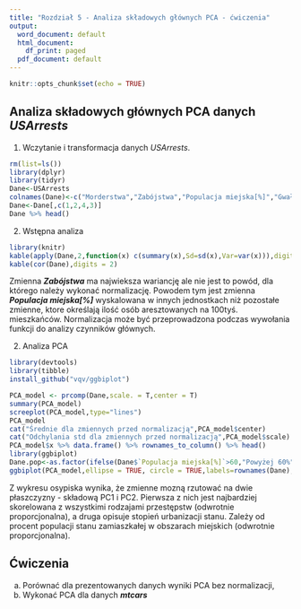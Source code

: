 ```yaml
---
title: "Rozdział 5 - Analiza składowych głównych PCA - ćwiczenia"
output:
  word_document: default
  html_document:
    df_print: paged
  pdf_document: default
---
```


```r
knitr::opts_chunk$set(echo = TRUE)
```

## Analiza składowych głównych PCA danych _USArrests_

1. Wczytanie i transformacja danych _USArrests_.

```r

rm(list=ls())
library(dplyr)
library(tidyr)
Dane<-USArrests
colnames(Dane)<-c("Morderstwa","Zabójstwa","Populacja miejska[%]","Gwałty")
Dane<-Dane[,c(1,2,4,3)]
Dane %>% head() 
```
2. Wstępna analiza
```r
library(knitr)
kable(apply(Dane,2,function(x) c(summary(x),Sd=sd(x),Var=var(x))),digits = 2)
kable(cor(Dane),digits = 2)

```

Zmienna ___Zabójstwa___ ma najwieksza wariancję ale nie jest to powód, dla którego należy wykonać normalizację. Powodem tym jest zmienna ___Populacja miejska[%]___ wyskalowana w innych jednostkach niż pozostałe zmienne, ktore określają ilość osób aresztowanych na 100tyś. mieszkańców. Normalizacja może być przeprowadzona podczas wywołania funkcji do analizy czynników głównych.

2. Analiza  PCA
```r

library(devtools)
library(tibble)
install_github("vqv/ggbiplot")

PCA_model <- prcomp(Dane,scale. = T,center = T)
summary(PCA_model)
screeplot(PCA_model,type="lines")
PCA_model
cat("Średnie dla zmiennych przed normalizacją",PCA_model$center)
cat("Odchylania std dla zmiennych przed normalizacją",PCA_model$scale)
PCA_model$x %>% data.frame() %>% rownames_to_column() %>% head()
library(ggbiplot)
Dane.pop<-as.factor(ifelse(Dane$`Populacja miejska[%]`>60,"Powyżej 60%","Poniżej 60%"))
ggbiplot(PCA_model,ellipse = TRUE, circle = TRUE,labels=rownames(Dane),groups = Dane.pop) + theme(legend.position = "top")

```

Z wykresu osypiska wynika, że zmienne mozną rzutować na dwie płaszczyzny - składową PC1 i PC2. Pierwsza z nich jest najbardziej skorelowana z wszystkimi rodzajami przestępstw (odwrotnie proporcjonalna), a druga opisuje stopień urbanizacji stanu. Zależy od procent populacji stanu zamiaszkałej w obszarach miejskich (odwrotnie proporcjonalna).

## Ćwiczenia

a)	Porównać dla prezentowanych danych wyniki PCA bez normalizacji,
b)  Wykonać PCA dla danych ___mtcars___

